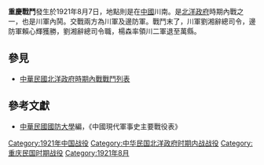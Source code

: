 {{Infobox Military Conflict|
campaign=|
image=|
caption=|
conflict=重慶戰鬥|
date=1921年8月7日|
place=[[中國|中國]]川南|
result=熊克武採各個擊破方式，意外支援邊防軍，最後劉湘辭總司令職，川二軍退至萬縣|
combatant1=川軍|
combatant2=邊防軍| 
commander1=[[劉湘|劉湘]]|
commander2=邊防軍[[賴心輝|賴心輝]]、3師[[鄧錫侯|鄧錫侯]] |
strength1=|
strength2=|
casualties1=|
casualties2=|
}}
'''重慶戰鬥'''發生於1921年8月7日，地點則是在[[中國|中國]]川南。是[[北洋政府|北洋政府]]時期內戰之一，也是川軍內鬨。交戰兩方為川軍及邊防軍。戰鬥末了，川軍劉湘辭總司令，邊防軍賴心輝獲勝，劉湘辭總司令職，楊森率領川二軍退至萬縣。

==參見==
*[[中華民國北洋政府時期內戰戰鬥列表|中華民國北洋政府時期內戰戰鬥列表]]

==參考文獻==
*[[中華民國|中華民國]][[國防大學_(臺灣)|國防大學]]編，《中國現代軍事史主要戰役表》

[[Category:1921年中国战役|Category:1921年中国战役]]
[[Category:中华民国北洋政府时期内战战役|Category:中华民国北洋政府时期内战战役]]
[[Category:重庆民国时期战役|Category:重庆民国时期战役]]
[[Category:1921年8月|Category:1921年8月]]